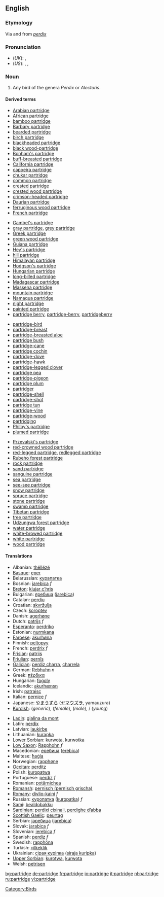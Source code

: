 ==English==
===Etymology===
Via {{ME.}} and {{OF.}} from {{L.}} ''[[perdix]]''

===Pronunciation===
*(''UK''): {{IPA|/ˈpɑːtrɪʤ/}}, {{SAMPA|/"pA:trIdZ/}}
*(''US''): {{AHD|pärʹtrĭj}}, {{IPA|/ˈpɑrtrɪʤ/}}, {{SAMPA|/"pArtrIdZ/}}

===Noun===
{{en-noun|pl2=partridge}}
{{wikipedia}}
# Any bird of the genera ''Perdix'' or ''Alectoris''.

====Derived terms====
{{top4}}
*[[Arabian partridge]]
*[[African partridge]]
*[[bamboo partridge]]
*[[Barbary partridge]]
*[[bearded partridge]]
*[[birch partridge]]
*[[blackheaded partridge]]
*[[black wood-partridge]]
*[[Bonham's partridge]]
*[[buff-breasted partridge]]
*[[California partridge]]
*[[capoeira partridge]]
*[[chukar partridge]]
*[[common partridge]]
*[[crested partridge]]
*[[crested wood partridge]]
*[[crimson-headed partridge]]
*[[Daurian partridge]]
*[[ferruginous wood partridge]]
*[[French partridge]]
{{mid4}}
*[[Gambel's partridge]]
*[[gray partridge]], [[grey partridge]]
*[[Greek partridge]]
*[[green wood partridge]]
*[[Guiana partridge]]
*[[Hey's partridge]]
*[[hill partridge]]
*[[Himalayan partridge]]
*[[Hodgson's partridge]]
*[[Hungarian partridge]]
*[[long-billed partridge]]
*[[Madagascar partridge]]
*[[Massena partridge]]
*[[mountain partridge]]
*[[Namaqua partridge]]
*[[night partridge]]
*[[painted partridge]]
*[[partridge berry]], [[partridge-berry]], [[partridgeberry]]
{{mid4}}
*[[partridge-bird]]
*[[partridge-breast]]
*[[partridge-breasted aloe]]
*[[partridge bush]]
*[[partridge-cane]]
*[[partridge cochin]]
*[[partridge-dove]]
*[[partridge-hawk]]
*[[partridge-legged clover]]
*[[partridge pea]]
*[[partridge-pigeon]]
*[[partridge plum]]
*[[partridger]]
*[[partridge-shell]]
*[[partridge-shot]]
*[[partridge tun]]
*[[partridge-vine]]
*[[partridge-wood]]
*[[partridging]]
*[[Philby's partridge]]
*[[plumed partridge]]
{{mid4}}
*[[Przevalski's partridge]]
*[[red-crowned wood partridge]]
*[[red-legged partridge]], [[redlegged partridge]]
*[[Rubeho forest partridge]]
*[[rock partridge]]
*[[sand partridge]]
*[[sanguine partridge]]
*[[sea partridge]]
*[[see-see partridge]]
*[[snow partridge]]
*[[spruce partridge]]
*[[stone partridge]]
*[[swamp partridge]]
*[[Tibetan partridge]]
*[[tree partridge]]
*[[Udzungwa forest partridge]]
*[[water partridge]]
*[[white-browed partridge]]
*[[white partridge]]
*[[wood partridge]]
{{bottom}}

====Translations====
{{top}}
*Albanian: [[thëllëzë]]
*[[Basque]]: [[eper]]
*Belarussian: [[курапатка]]
*Bosnian: [[jarebica]] ''f''
*[[Breton]]: [[klujar c’hris]]
*Bulgarian: [[яребица]] ([[jarebica]])
*Catalan: [[perdiu]]
*Croatian: [[skvržulja]]
*Czech: [[koroptev]]
*Danish: [[agerhøne]]
*Dutch: [[patrijs]] ''f''
*[[Esperanto]]: [[perdriko]]
*Estonian: [[nurmkana]]
*[[Faroese]]: [[akurhøna]]
*Finnish: [[peltopyy]]
*French: [[perdrix]] ''f''
*[[Frisian]]: [[patriis]]
*[[Friulian]]: [[pernîs]]
*[[Galician]]: [[perdiz charra]], [[charrela]]
*German: [[Rebhuhn]] ''n''
*Greek: [[πέρδικα]] '' ''
*Hungarian: [[fogoly]]
*Icelandic: [[akurhænsn]]
*Irish: [[patraisc]]
*Italian: [[pernice]] ''f''
*Japanese: [[やまうずら]] ([[ヤマウズラ]], yamauzura)
*[[Kurdish]]: {{trad|ku|kew}} {{m}} (''generic''), {{trad|ku|mêkew}} {{f}} (''female''), {{trad|ku|nêrekew}} {{m}} (''male''), {{trad|ku|çêlekew}} {{m}} / {{f}} (''young'')
{{mid}}
*[[Ladin]]: [[gialina da mont]]
*Latin: [[perdix]]
*Latvian: [[laukirbe]]
*Lithuanian: [[kurapka]]
*[[Lower Sorbian]]: [[kurwota]], [[kurwotka]]
*[[Low Saxon]]: [[Rapphohn]] ''f''
*Macedonian: [[еребица]] ([[erebica]])
*Maltese: [[ħaġla]]
*Norwegian: [[rapphøne]]
*[[Occitan]]: [[perditz]]
*Polish: [[kuropatwa]] '' ''
*Portuguese: [[perdiz]] ''f''
*Romanian: [[potârnichea]]
*[[Romansh]]: [[pernisch (pernisch grischa)]]
*[[Romany]]: [[divlio-kaini]] ''f''
*Russian: [[куропатка]] ([[kuropatka]]) ''f''
*[[Sami]]: [[bealdobakku]]
*[[Sardinian]]: [[perdixi cixinali]], [[perdighe d’abba]]
*[[Scottish Gaelic]]: [[peurtag]]
*Serbian: [[jаребица]] ([[jarebica]])
*Slovak: [[jarabica]] ''f''
*Slovenian: [[jerebica]] ''f''
*Spanish: [[perdiz]] ''f''
*Swedish: [[rapphöna]]
*Turkish: [[çilkeklik]]
*Ukrainian: [[сiрая курiпка]] ([[siraja kuripka]])
*[[Upper Sorbian]]: [[kurotwa]], [[kurwota]]
*Welsh: [[petrisen]]
{{bottom}}

[[Category:Birds]]

[[bg:partridge]]
[[de:partridge]]
[[fr:partridge]]
[[io:partridge]]
[[it:partridge]]
[[nl:partridge]]
[[ru:partridge]]
[[vi:partridge]]